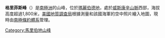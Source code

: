 {{coord|85|47|S|131|31|W|source:GNIS|display=title}}

'''格里菲斯峰'''（{{lang-en|Griffith Peak}}）是[[南極洲|南極洲]]的山峰，位於[[瑪麗伯德地|瑪麗伯德地]]，處於[[威斯康辛山脈|威斯康辛山脈]]西部，海拔高度超過1,800米，[[美國地質調查局|美國地質調查局]]根據測量和該國海軍的空中照片繪入地圖，現時由[[南極條約體系|南極條約體系]]管理。

{{DEFAULTSORT:Griffith Peak}}
[[Category:馬里伯地山峰|Category:馬里伯地山峰]]


{{MarieByrdLand-geo-stub}}